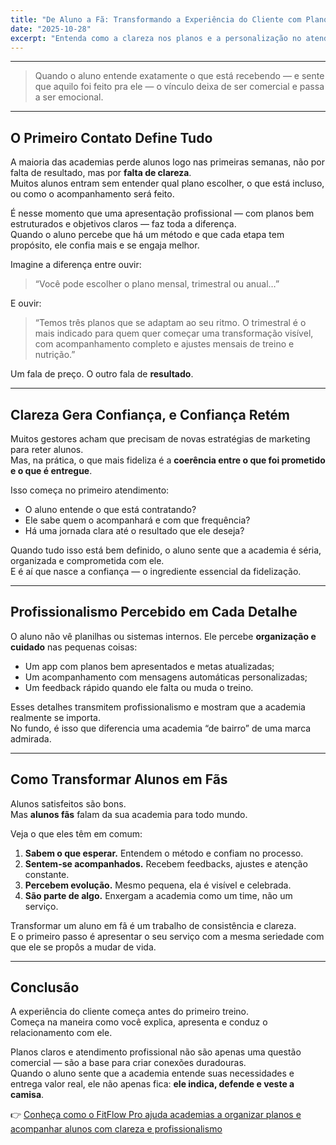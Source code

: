 ---
title: "De Aluno a Fã: Transformando a Experiência do Cliente com Planos Claros e Profissionais"
date: "2025-10-28"
excerpt: "Entenda como a clareza nos planos e a personalização no atendimento podem transformar alunos comuns em fãs da sua academia."
---

---

> Quando o aluno entende exatamente o que está recebendo — e sente que aquilo foi feito pra ele — o vínculo deixa de ser comercial e passa a ser emocional.

---

## O Primeiro Contato Define Tudo

A maioria das academias perde alunos logo nas primeiras semanas, não por falta de resultado, mas por **falta de clareza**.  
Muitos alunos entram sem entender qual plano escolher, o que está incluso, ou como o acompanhamento será feito.

É nesse momento que uma apresentação profissional — com planos bem estruturados e objetivos claros — faz toda a diferença.  
Quando o aluno percebe que há um método e que cada etapa tem propósito, ele confia mais e se engaja melhor.

Imagine a diferença entre ouvir:
> “Você pode escolher o plano mensal, trimestral ou anual…”

E ouvir:
> “Temos três planos que se adaptam ao seu ritmo. O trimestral é o mais indicado para quem quer começar uma transformação visível, com acompanhamento completo e ajustes mensais de treino e nutrição.”

Um fala de preço. O outro fala de **resultado**.

---

## Clareza Gera Confiança, e Confiança Retém

Muitos gestores acham que precisam de novas estratégias de marketing para reter alunos.  
Mas, na prática, o que mais fideliza é a **coerência entre o que foi prometido e o que é entregue**.

Isso começa no primeiro atendimento:  
- O aluno entende o que está contratando?  
- Ele sabe quem o acompanhará e com que frequência?  
- Há uma jornada clara até o resultado que ele deseja?

Quando tudo isso está bem definido, o aluno sente que a academia é séria, organizada e comprometida com ele.  
E é aí que nasce a confiança — o ingrediente essencial da fidelização.

---

## Profissionalismo Percebido em Cada Detalhe

O aluno não vê planilhas ou sistemas internos. Ele percebe **organização e cuidado** nas pequenas coisas:
- Um app com planos bem apresentados e metas atualizadas;  
- Um acompanhamento com mensagens automáticas personalizadas;  
- Um feedback rápido quando ele falta ou muda o treino.

Esses detalhes transmitem profissionalismo e mostram que a academia realmente se importa.  
No fundo, é isso que diferencia uma academia “de bairro” de uma marca admirada.

---

## Como Transformar Alunos em Fãs

Alunos satisfeitos são bons.  
Mas **alunos fãs** falam da sua academia para todo mundo.

Veja o que eles têm em comum:
1. **Sabem o que esperar.** Entendem o método e confiam no processo.  
2. **Sentem-se acompanhados.** Recebem feedbacks, ajustes e atenção constante.  
3. **Percebem evolução.** Mesmo pequena, ela é visível e celebrada.  
4. **São parte de algo.** Enxergam a academia como um time, não um serviço.

Transformar um aluno em fã é um trabalho de consistência e clareza.  
E o primeiro passo é apresentar o seu serviço com a mesma seriedade com que ele se propôs a mudar de vida.

---

## Conclusão

A experiência do cliente começa antes do primeiro treino.  
Começa na maneira como você explica, apresenta e conduz o relacionamento com ele.

Planos claros e atendimento profissional não são apenas uma questão comercial — são a base para criar conexões duradouras.  
Quando o aluno sente que a academia entende suas necessidades e entrega valor real, ele não apenas fica: **ele indica, defende e veste a camisa**.

👉 [Conheça como o FitFlow Pro ajuda academias a organizar planos e acompanhar alunos com clareza e profissionalismo](https://fitflowpro.com.br)
